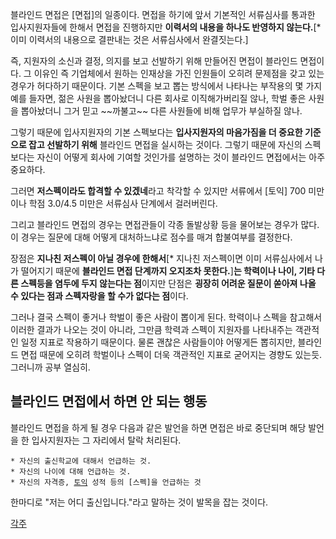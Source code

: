 블라인드 면접은 [면접]의 일종이다. 면접을 하기에 앞서 기본적인 서류심사를 통과한 입사지원자들에 한해서 면접을 진행하지만 '''이력서의 내용을 하나도 반영하지 않는다.'''[* 이미 이력서의 내용으로 결판내는 것은 서류심사에서 완결짓는다.]

즉, 지원자의 소신과 결정, 의지를 보고 선발하기 위해 만들어진 면접이 블라인드 면접이다. 그 이유인 즉 기업체에서 원하는 인재상을 가진 인원들이 오히려 문제점을 갖고 있는 경우가 허다하기 때문이다. 기본 스펙을 보고 뽑는 방식에서 나타나는 부작용의 몇 가지 예를 들자면, 젊은 사원을 뽑아놨더니 다른 회사로 이직해가버리질 않나, 학벌 좋은 사원을 뽑아놨더니 그거 믿고 ~~까불고~~ 다른 사원들에 비해 업무가 부실하질 않나.

그렇기 때문에 입사지원자의 기본 스펙보다는 '''입사지원자의 마음가짐을 더 중요한 기준으로 잡고 선발하기 위해''' 블라인드 면접을 실시하는 것이다. 그렇기 때문에 자신의 스펙보다는 자신이 어떻게 회사에 기여할 것인가를 설명하는 것이 블라인드 면접에서는 아주 중요하다. 

그러면 '''저스펙이라도 합격할 수 있겠네'''라고 착각할 수 있지만 서류에서 [토익] 700 미만이나 학점 3.0/4.5 미만은 서류심사 단계에서 걸러버린다.

그리고 블라인드 면접의 경우는 면접관들이 각종 돌발상황 등을 물어보는 경우가 많다. 이 경우는 질문에 대해 어떻게 대처하느냐로 점수를 매겨 합불여부를 결정한다.

장점은 '''지나친 저스펙이 아닐 경우에 한해서'''[* 지나친 저스펙이면 이미 서류심사에서 나가 떨어지기 때문에 '''블라인드 면접 단계까지 오지조차 못한다.''']'''는 학력이나 나이, 기타 다른 스펙등을 염두에 두지 않는다는 점'''이지만 단점은 '''굉장히 어려운 질문이 쏟아져 나올 수 있다는 점과 스펙자랑을 할 수가 없다는 점'''이다.

그러나 결국 스펙이 좋거나 학벌이 좋은 사람이 뽑이게 된다. 학력이나 스펙을 참고해서 이러한 결과가 나오는 것이 아니라, 그만큼 학력과 스펙이 지원자를 나타내주는 객관적인 일정 지표로 작용하기 때문이다. 물론 괜찮은 사람들이야 어떻게든 뽑히지만, 블라인드 면접 때문에 오히려 학벌이나 스펙이 더욱 객관적인 지표로 굳어지는 경향도 있는듯. 그러니까 공부 열심히.

== 블라인드 면접에서 하면 안 되는 행동 ==
블라인드 면접을 하게 될 경우 다음과 같은 발언을 하면 면접은 바로 중단되며 해당 발언을 한 입사지원자는 그 자리에서 탈락 처리된다.

 * 자신의 출신학교에 대해서 언급하는 것.
 * 자신의 나이에 대해 언급하는 것.
 * 자신의 자격증, [[토익]] 성적 등의 [스펙]을 언급하는 것

한마디로 "저는 어디 출신입니다."라고 말하는 것이 발목을 잡는 것이다.  

[[각주]]
